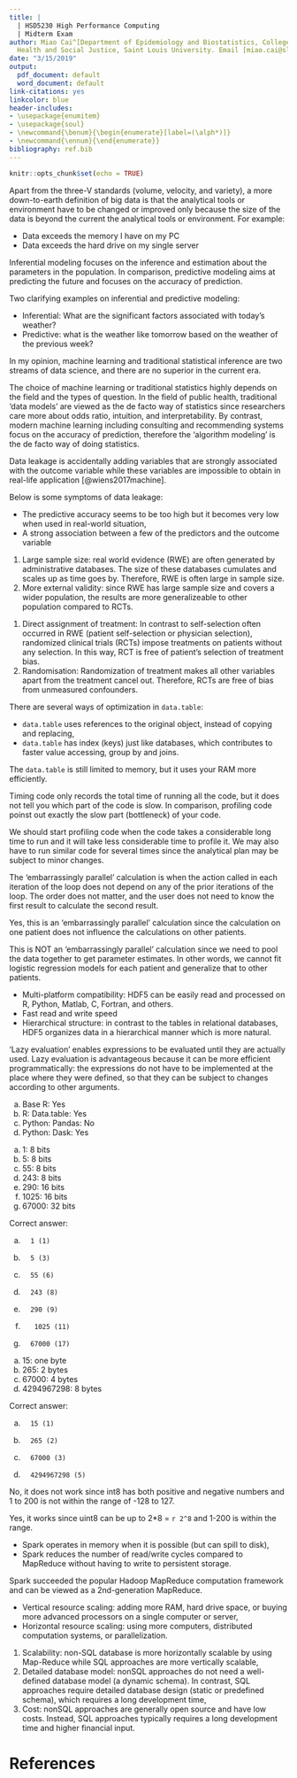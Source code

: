 ---
title: |
  | HSD5230 High Performance Computing
  | Midterm Exam
author: Miao Cai^[Department of Epidemiology and Biostatistics, College for Public
  Health and Social Justice, Saint Louis University. Email [miao.cai@slu.edu](mailto:miao.cai@slu.edu)]
date: "3/15/2019"
output:
  pdf_document: default
  word_document: default
link-citations: yes
linkcolor: blue
header-includes:
- \usepackage{enumitem}
- \usepackage{soul}
- \newcommand{\benum}{\begin{enumerate}[label=(\alph*)]}
- \newcommand{\ennum}{\end{enumerate}}
bibliography: ref.bib
---

```{r setup, include=FALSE}
knitr::opts_chunk$set(echo = TRUE)
```



**
\fbox{\begin{minipage}{\linewidth}
1)	What is the definition of big data? Although there are many possible answers here, I have communicated what I consider the right answer in class multiple times!
\end{minipage}}
**

Apart from the three-V standards (volume, velocity, and variety), a more down-to-earth definition of big data is that the analytical tools or environment have to be changed or improved only because the size of the data is beyond the current the analytical tools or environment. For example:

- Data exceeds the memory I have on my PC
- Data exceeds the hard drive on my single server





\vspace{18pt}
**
\fbox{\begin{minipage}{\linewidth}
2)	What is the difference between inferential modeling approaches versus predictive modeling approaches? Come up with a clarifying example for each modeling approach (one inferential, one predictive).
\end{minipage}}
**

Inferential modeling focuses on the inference and estimation about the parameters in the population. In comparison, predictive modeling aims at predicting the future and focuses on the accuracy of prediction.

Two clarifying examples on inferential and predictive modeling:

- Inferential: What are the significant factors associated with today's weather?
- Predictive: what is the weather like tomorrow based on the weather of the previous week?




\vspace{18pt}
**
\fbox{\begin{minipage}{\linewidth}
3)	Is machine learning superior to traditional approaches to statistical inference? When would you use machine learning versus traditional approaches to statistics? Give specific reasons to support your answer.
\end{minipage}}
**

In my opinion, machine learning and traditional statistical inference are two streams of data science, and there are no superior in the current era.

The choice of machine learning or traditional statistics highly depends on the field and the types of question. In the field of public health, traditional 'data models' are viewed as the de facto way of statistics since researchers care more about odds ratio, intuition, and interpretability. By contrast, modern machine learning including consulting and recommending systems focus on the accuracy of prediction, therefore the 'algorithm modeling' is the de facto way of doing statistics.




\vspace{18pt}
**
\fbox{\begin{minipage}{\linewidth}
4)	Define the term ‘data leakage’ in the context of health care analytics (predictive models specifically). What are the symptoms of data leakage?
\end{minipage}}
**

Data leakage is accidentally adding variables that are strongly associated with the outcome variable while these variables are impossible to obtain in real-life application [@wiens2017machine].

Below is some symptoms of data leakage:

- The predictive accuracy seems to be too high but it becomes very low when used in real-world situation,
- A strong association between a few of the predictors and the outcome variable





\vspace{18pt}
**
\fbox{\begin{minipage}{\linewidth}
5)	Explain 2 strengths of real world evidence compared with randomized clinical trials. 
\end{minipage}}
**

1. Large sample size: real world evidence (RWE) are often generated by administrative databases. The size of these databases cumulates and scales up as time goes by. Therefore, RWE is often large in sample size.
2. More external validity: since RWE has large sample size and covers a wider population, the results are more generalizeable to other population compared to RCTs.






\vspace{18pt}
**
\fbox{\begin{minipage}{\linewidth}
6)	Explain 2 strengths of randomized clinical trials compared to real world evidence.
\end{minipage}}
**

1. Direct assignment of treatment: In contrast to self-selection often occurred in RWE (patient self-selection or physician selection), randomized clinical trials (RCTs) impose treatments on patients without any selection. In this way, RCT is free of patient's selection of treatment bias.
2. Randomisation: Randomization of treatment makes all other variables apart from the treatment cancel out. Therefore, RCTs are free of bias from unmeasured confounders.






\vspace{18pt}
**
\fbox{\begin{minipage}{\linewidth}
7)	The data.table package in R allows us to work on larger datasets than using base R or dplyr. Why/how does data.table allow us to work on larger data? Isn’t data.table still limited to memory? 
\end{minipage}}
**

There are several ways of optimization in `data.table`:

- `data.table` uses references to the original object, instead of copying and replacing,
- `data.table` has index (keys) just like databases, which contributes to faster value accessing, group by and joins.

The `data.table` is still limited to memory, but it uses your RAM more efficiently.







\vspace{18pt}
**
\fbox{\begin{minipage}{\linewidth}
8)	What does is the difference between timing your code and profiling your code? 
\end{minipage}}
**

Timing code only records the total time of running all the code, but it does not tell you which part of the code is slow. In comparison, profiling code poinst out exactly the slow part (bottleneck) of your code.






\vspace{18pt}
**
\fbox{\begin{minipage}{\linewidth}
9)	When should we start profiling (or timing) our code? 
\end{minipage}}
**

We should start profiling code when the code takes a considerable long time to run and it will take less considerable time to profile it. We may also have to run similar code for several times since the analytical plan may be subject to minor changes.






\vspace{18pt}
**
\fbox{\begin{minipage}{\linewidth}
10)	Define ‘embarrassingly parallel’ calculations.
\end{minipage}}
**

The ‘embarrassingly parallel’ calculation is when the action called in each iteration of the loop does not depend on any of the prior iterations of the loop. The order does not matter, and the user does not need to know the first result to calculate the second result.





\vspace{18pt}
**
\fbox{\begin{minipage}{\linewidth}
11)	Consider the following example: I have longitudinal medication data on 1 million patients in a healthcare system. I wish to calculate each patient’s medication adherence for every year (a simple summary of how good each patient is at taking their medication). Is this an example of an ‘embarrassingly parallel’ calculation? Why or why not?
\end{minipage}}
**

Yes, this is an ‘embarrassingly parallel’ calculation since the calculation on one patient does not influence the calculations on other patients.







\vspace{18pt}
**
\fbox{\begin{minipage}{\linewidth}
12)	Consider the following example: I have longitudinal medication adherence measures on 1 million patients in a healthcare system. I wish to fit a logistic regression to see if medication adherence predicts mortality among these patients. Is this an example of an ‘embarrassingly parallel’ calculation? Why or why not? 
\end{minipage}}
**

This is NOT an ‘embarrassingly parallel’ calculation since we need to pool the data together to get parameter estimates. In other words, we cannot fit logistic regression models for each patient and generalize that to other patients.






\vspace{18pt}
**
\fbox{\begin{minipage}{\linewidth}
13)	HDF5 data stores are one method to storing data on disk when using Pandas. Name 3 advantages HDF5 data stores have over structured text (like CSV) files when using Pandas:
\end{minipage}}
**

- Multi-platform compatibility: HDF5 can be easily read and processed on R, Python, Matlab, C, Fortran, and others.
- Fast read and write speed
- Hierarchical structure: in contrast to the tables in relational databases, HDF5 organizes data in a hierarchical manner which is more natural.






\vspace{18pt}
**
\fbox{\begin{minipage}{\linewidth}
14)	What does ‘lazy evaluation’ mean? Why is that advantageous? 
\end{minipage}}
**

‘Lazy evaluation’ enables expressions to be evaluated until they are actually used. Lazy evaluation is advantageous because it can be more efficient programmatically: the expressions do not have to be implemented at the place where they were defined, so that they can be subject to changes according to other arguments.







\vspace{18pt}
**
\fbox{\begin{minipage}{\linewidth}
15)	Do the following frameworks generally use lazy evaluation in most of their functionality (yes or no)?
\benum
\item	Base R
\item	R: Data.table
\item	Python: Pandas
\item	Python: Dask
\ennum
\end{minipage}}
**

(a) Base R: Yes
(a) R: Data.table: Yes
(a) Python: Pandas: No
(a) Python: Dask: Yes







\vspace{18pt}
**
\fbox{\begin{minipage}{\linewidth}
16)	What is the smallest number of bits (not bytes!) you can use to represent the following numbers (presume you don’t need negative numbers, these are unsigned)?
\benum
\item	1
\item	5
\item	55
\item	243
\item	290
\item	1025
\item	67000
\ennum
\end{minipage}}
**

(a)	1: 8 bits
(a)	5: 8 bits
(a)	55: 8 bits
(a)	243: 8 bits
(a)	290: 16 bits
(a)	1025: 16 bits
(a)	67000: 32 bits


Correct answer:

a.       1 (1)

b.       5 (3)

c.       55 (6)

d.       243 (8)

e.       290 (9)

f.        1025 (11)

g.       67000 (17)


\vspace{18pt}
**
\fbox{\begin{minipage}{\linewidth}
17)	What is the smallest number of bytes you can use to represent the following numbers (presume you don’t need negative numbers, these are unsigned)?
\benum
\item	15
\item	265
\item	67000
\item	4294967298
\ennum
\end{minipage}}
**

(a)	15: one byte
(a)	265: 2 bytes
(a)	67000: 4 bytes
(a)	4294967298: 8 bytes

Correct answer:

a.       15 (1)

b.       265 (2)

c.       67000 (3)

d.       4294967298 (5)

\vspace{18pt}
**
\fbox{\begin{minipage}{\linewidth}
18)	Consider a dataset where I have hospital ID’s that range from 1 to 200. If I am using Pandas and I wish to manually compress the data by downcasting the numeric data types, can I use int8 to represent this data? Why or why not? 
\end{minipage}}
**

No, it does not work since int8 has both positive and negative numbers and 1 to 200 is not within the range of -128 to 127.



\vspace{18pt}
**
\fbox{\begin{minipage}{\linewidth}
19)	Consider a dataset where I have hospital ID’s that range from 1 to 200. If I am using Pandas and I wish to manually compress the data by downcasting the numeric data types, can I use uint8 to represent this data? Why or why not? 
\end{minipage}}
**

Yes, it works since uint8 can be up to 2*8 = `r 2^8` and 1-200 is within the range.





\vspace{18pt}
**
\fbox{\begin{minipage}{\linewidth}
20)	What are the two primary reasons Spark is faster than Hadoop? 
\end{minipage}}
**

- Spark operates in memory when it is possible (but can spill to disk),
- Spark reduces the number of read/write cycles compared to MapReduce without having to write to persistent storage.






\vspace{18pt}
**
\fbox{\begin{minipage}{\linewidth}
21)	Hadoop uses the Hadoop distributed file system (HDFS) to solve the distributed data problem, and uses MapReduce to solve the distributed analytic problem. Which of these two aspects of Hadoop does Spark replace/replicate? 
\end{minipage}}
**

Spark succeeded the popular Hadoop MapReduce computation framework and can be viewed as a 2nd-generation MapReduce.







\vspace{18pt}
**
\fbox{\begin{minipage}{\linewidth}
22)	Define vertical versus horizontal resource scaling in high performance computing. 
\end{minipage}}
**

- Vertical resource scaling: adding more RAM, hard drive space, or buying more advanced processors on a single computer or server,
- Horizontal resource scaling: using more computers, distributed computation systems, or parallelization.






\vspace{18pt}
**
\fbox{\begin{minipage}{\linewidth}
23)	Name 3 differences between SQL and NoSQL approaches to data storage. 
\end{minipage}}
**

1. Scalability: non-SQL database is more horizontally scalable by using Map-Reduce while SQL approaches are more vertically scalable,
2. Detailed database model: nonSQL approaches do not need a well-defined database model (a dynamic schema). In contrast, SQL approaches require detailed database design (static or predefined schema), which requires a long development time,
3. Cost: nonSQL approaches are generally open source and have low costs. Instead, SQL approaches typically requires a long development time and higher financial input.








References{-}
==========